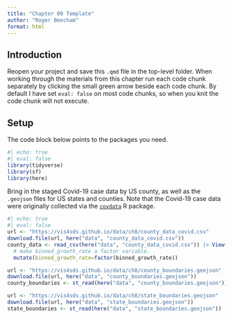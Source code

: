 ```yaml
---
title: "Chapter 09 Template"
author: "Roger Beecham"
format: html
---
```


## Introduction

Reopen your project and save this `.qmd` file in the top-level folder. When working through the materials from this chapter run each code chunk separately by clicking the small green arrow beside each code chunk. By default I have set `eval: false` on most code chunks, so when you knit the code chunk will not execute.


## Setup

The code block below points to the packages you need. 

```r
#| echo: true
#| eval: false
library(tidyverse) 
library(sf)
library(here)
```

Bring in the staged Covid-19 case data by US county, as well as the `.geojson` files for US states and counties. Note that the Covid-19 case data were originally collected via the [`covdata`](https://kjhealy.github.io/covdata/) R package.

```r
#| echo: true
#| eval: false
url <- "https://vis4sds.github.io/data/ch8/county_data_covid.csv"
download.file(url, here("data", "county_data_covid.csv"))
county_data <- read_csv(here("data", "county_data_covid.csv")) |> View() 
  # make binned_growth_rate a factor variable.
  mutate(binned_growth_rate=factor(binned_growth_rate)) 

url <- "https://vis4sds.github.io/data/ch8/county_boundaries.geojson"
download.file(url, here("data", "county_boundaries.geojson"))
county_boundaries <- st_read(here("data", "county_boundaries.geojson"))  

url <- "https://vis4sds.github.io/data/ch8/state_boundaries.geojson" 
download.file(url, here("data", "state_boundaries.geojson"))              
state_boundaries <- st_read(here("data", "state_boundaries.geojson"))  
```


